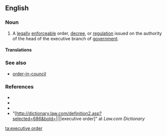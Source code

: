 ==English==
{{wikipedia|Executive Order}}

===Noun===
{{en-noun|head=[[executive]] [[order]]}}

# {{context|chiefly|US|lang=en}} A [[legally]] [[enforceable]] order, [[decree]], or [[regulation]] issued on the authority of the head of the executive branch of [[government]].

==== Translations ====
{{trans-top|decree issued on the authority of the executive branch of government}}
{{trans-mid}}
{{trans-bottom}}

===See also===
*[[order-in-council]]

===References===
* {{R:Dictionary.com}}
* {{R:Merriam Webster Online}}
* {{R:Encarta}}
*"[http://dictionary.law.com/definition2.asp?selected=686&bold=||||executive order]" at ''Law.com Dictionary''

[[ta:executive order]]